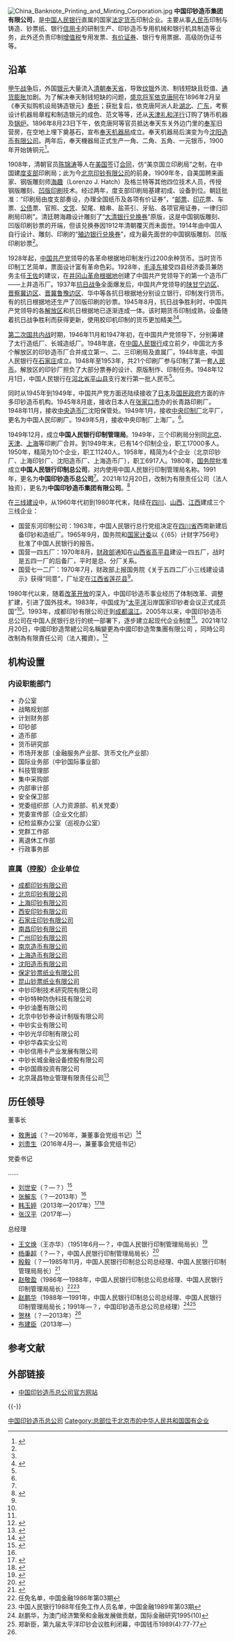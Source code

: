 {{Infobox_Company
| company_name = 中国印钞造币集团有限公司
| company_name_en = China Banknote Printing and Minting
| company_logo = China_Banknote_Printing_and_Minting_Logo.jpg
| company_type = [[有限责任公司|有限责任公司]]<br>[[国有企业|部属国有企业]]
| company_slogan =
| market_information = 
| abbreviated_name =  
| foundation = 1980年
| location = {{flagicon|China}}[[北京市|北京市]][[西城区|西城区]][[西直门外大街|西直门外大街]]甲143号
| zip_code = 100044
| telephone_no = 
| key_people = 杨立杰（党委书记、董事长）
| industry = 货币生产、贵金属生产
| products = 流通币<br/>纪念币、纪念章<br/>机械设计制造
| capital = 
| revenue =  
| operating_income = 
| profit =  
| total_asset =   
| net_asset =
| market_value =
| num_employees = 2万人
| P/E ratio = 
| earnings per share =
| Net asset value =
| accounting_period = 
| parent = 
| divisions = 
| major_shareholder = 
| subsid = 
| homepage = {{URL|http://www.cbpm.cn/}}
| owner    = [[中国人民银行|中国人民银行]]
| width =
}}
[[File:China_Banknote_Printing_and_Minting_Corporation.jpg|thumb]]
'''中国印钞造币集团有限公司'''，是[[中国人民银行|中国人民银行]]直属的国家[[法定货币|法定货币]]印制企业。主要从事[[人民币|人民币]]印制与铸造、钞票纸、银行[[信用卡|信用卡]]的研制生产、印钞造币专用机械和银行机具制造等业务，此外还负责印制[[增值税|增值税]]专用发票、[[有价证券|有价证券]]、银行专用票据、高级防伪证书等。

==沿革==
[[甲午战争|甲午战争]]后，外国[[银元|银元]]大量流入[[清朝|清朝]][[奉天省|奉天省]]，导致[[纹银|纹银]]外流、制钱短缺且贬值、[[通货膨胀|通货膨胀]]加剧。为了解决奉天制钱短缺的问题，[[盛京将军|盛京将军]][[依克唐阿|依克唐阿]]在1896年2月呈《奉天拟购机设局铸造银元》[[奏折|奏折]]；获批复后，依克唐阿派人赴[[湖北|湖北]]、[[广东|广东]]，考察设计机器局章程和制造银元的成色、范文等等，还从[[天津|天津]][[礼和洋行|礼和洋行]]订购了铸币机器及[[锅炉|锅炉]]。1896年8月23日下午，依克唐阿等官员抵达奉天东关外边门里的[[奉军|奉军]]旧营房，在空地上埋下奠基石，宣布[[奉天机器局|奉天机器局]]成立。奉天机器局后演变为今[[沈阳造币有限公司|沈阳造币有限公司]]。两年后，奉天機器局正式生产一角、二角、五角、一元银币，1900年开始铸铜元<ref name=lishi>{{Cite web  |url =http://www.cbpm.cn/home/cn/aboutUs/c651689/list.shtml  |title =发展历程  |author =  |date =  |publisher =中国印钞造币总公司  |language =  |accessdate =2018-08-10  |quote =  |archive-date =2018-08-10  |archive-url =https://web.archive.org/web/20180810072626/http://www.cbpm.cn/home/cn/aboutUs/c651689/list.shtml  |dead-url =yes  }}</ref>。
 
1908年，清朝官员[[陈锦涛|陈锦涛]]等人在[[美国|美国]]签订[[合同|合同]]，仿“美京国立印刷局”之制，在中国建[[度支部|度支部]]印刷局；此为今[[北京印钞有限公司|北京印钞有限公司]]的前身。1909年冬，自美国聘来画家、钢版雕刻师[[海趣|海趣]]（Lorenzo J. Hatch）及格兰特等其他四位技术人员，传授钢版雕刻、[[凹版印刷|凹版印刷]]技术。经过两年，度支部印刷局基建初成、设备到位。朝廷批准：“印刷局由度支部奏设，办理全国纸币及各项有价证券”，“[[邮票|邮票]]、[[印花税|印花]]票、车票、[[公债|公债]]票、官照、[[文凭|文凭]]、契尾、粮串、盐茶引、牙贴、各项官用证券，一律归印刷局印刷”。清廷聘海趣设计雕刻了“[[大清银行兑换券|大清银行兑换券]]”原版，这是中国钢版雕刻、凹版印刷钞票的开端，但该兑换券因1912年清朝覆灭而未面世。1914年由中国人自行设计、雕刻、印刷的“[[殖边银行兑换券|殖边银行兑换券]]”，成为最先面世的中国钢版雕刻、凹版印刷钞票<ref name=lishi/>。

1928年起，[[中国共产党|中国共产党]]领导的各革命根据地印制发行过200余种货币。当时货币印制工艺简单，票面设计富有革命色彩。1928年，[[毛泽东|毛泽东]]接受四县经济委员兼防务主任[[王佐_(井冈山)|王佐]]的建议，在[[井冈山革命根据地|井冈山革命根据地]]创建了中国共产党领导下的第一个造币厂——上井造币厂。1937年[[抗日战争|抗日战争]]全面爆发后，中国共产党领导的[[陕甘宁边区|陕甘宁边区]]、[[晋察冀边区|晋察冀边区]]、[[晋冀鲁豫边区|晋冀鲁豫边区]]、华中等各抗日根据地分别设立银行，印制发行货币。有的抗日根据地还生产了凹版印刷的钞票。1945年8月，抗日战争胜利时，中国共产党领导的各[[解放区|解放区]]和抗日根据地已逐渐连成一体。该时期货币印制成熟，设备随着抗日战争胜利而获得更新，使用胶印机印制的货币更加精美<ref name=lishi/><ref name=jj>{{Cite web |url = http://www.cbpm.cn/home/cn/aboutUs/development/list.shtml |title = 简介 |author =  |date =  |publisher = 中国印钞造币总公司 |language =  |accessdate = 2018-08-10 |quote =  |archive-date = 2019-03-15 |archive-url = https://web.archive.org/web/20190315013919/http://www.cbpm.cn/home/cn/aboutUs/development/list.shtml |dead-url = yes }}</ref>。

[[第二次国共内战|第二次国共内战]]时期，1946年11月和1947年初，在中国共产党领导下，分别筹建了太行造纸厂、长城造纸厂。1948年底，在[[中国人民银行|中国人民银行]]成立前夕，中国北方多个解放区的印钞造币厂合并成立第一、二、三印刷局及直属厂。1948年底，中国人民银行在[[石家庄|石家庄]]成立。1948年至1953年，共21个印刷厂参与印制了第一套[[人民币|人民币]]。解放区的印钞厂担负了大部分票券的设计、原版制作、印制任务。1948年12月1日，中国人民银行在[[河北省|河北省]][[平山县|平山县]]支行发行第一批人民币<ref name=lishi/>。

同时从1945年到1949年，中国共产党方面还陆续接收了[[日本|日本]]及[[国民政府|国民政府]]方面的许多印钞造币机构。1945年8月底，接收日本人在[[张家口市|张家口市]]办的长青路印刷厂。1948年11月，接收[[中央造币厂|中央造币厂]]沈阳保管处。1949年1月，接收[[中央印制厂|中央印制厂]]北平厂，更名为中国人民印刷厂。1949年5月，接收中央印制厂上海厂。<ref name=lishi/>。

1949年12月，成立'''中国人民银行印制管理局'''。1949年，三个印刷局分别同[[北京|北京]]、[[天津|天津]]、[[上海|上海]]等印刷厂合并。到1949年末，已有14个印制企业，职工17000多人。1950年，精简为10个企业，职工11240人。1958年，精简为4个企业（北京印钞厂、上海印钞厂、沈阳造币厂、上海造币厂），职工6917人。1980年，[[中华人民共和国国务院|国务院]]批准成立'''中国人民银行印制总公司'''，对内使用中国人民银行印制管理局名称。1991年，更名为'''中国印钞造币总公司'''<ref name=lishi/>。2021年12月20日，改制为有限责任公司（法人独资），更名为'''中国印钞造币集团有限公司'''。<ref>{{Cite web|title=声明_中国中国印钞造币|url=http://www.cbpm.cn/cn/news/gsxw/202112/t20211221_3633.html|access-date=2021-12-22|author=中国印钞造币集团有限公司|date=2021-12-21|archive-date=2021-12-26|archive-url=https://web.archive.org/web/20211226223309/http://www.cbpm.cn/cn/news/gsxw/202112/t20211221_3633.html}}</ref>

在[[三线建设|三线建设]]中，从1960年代初到1980年代末，陆续在[[四川|四川]]、[[山西|山西]]、[[江西|江西]]建成三个三线企业：
*国营东河印制公司：1963年，中国人民银行总行党组决定在[[四川省|四川省]]西南新建后备印钞和造纸厂。1965年9月，国务院和[[国家计委|国家计委]]以《（65）计财字756号》批准了中国人民银行的报告。
*国营一四五厂：1970年8月，[[中华人民共和国财政部|财政部]]通知在[[山西省|山西省]][[高平县|高平县]]建设一四五厂，战时是五四一厂的后备厂，平时是总、分厂关系。
*国营七一二厂：1970年7月，财政部上报国务院《关于五四二厂小三线建设请示》获得“同意”，厂址定在[[江西省|江西省]][[莲花县|莲花县]]<ref name=lishi/>。

1980年代以来，随着[[改革开放|改革开放]]的深入，中国印钞造币事业经历了体制改革、调整扩建，引进了国外技术。1983年，中国成为“[[太平洋|太平洋]]沿岸国家印钞者会议正式成员国”<ref name=lishi/>。1993年，成都印钞有限公司迁到[[成都|成都]][[温江区|温江]]。2005年以来，中国印钞造币总公司在中国人民银行总行的统一部署下，逐步建立起现代企业制度<ref name=jj/>。2021年12月20日，中國印鈔造幣總公司名稱變更為中國印鈔造幣集團有限公司
，同時公司改制為有限責任公司（法人獨資）。<ref>{{cite news |title=中國印鈔造幣總公司等三家企業改制 |url=https://finance.now.com/news/post.php?id=704753 |accessdate=2021-12-22 |archive-date=2021-12-22 |archive-url=https://web.archive.org/web/20211222134316/https://finance.now.com/news/post.php?id=704753 }}</ref>

==机构设置==
=== 内设职能部门 ===
{{Div col}}
*办公室
*战略规划部
*计划财务部
*印钞部
*造币部
*货币研究部
*市场开发部（金融服务产业部、货币文化产业部）
*国际业务部（中钞国际事业部）
*科技管理部
*集中采购部
*内部审计部
*安全保卫部
*党委组织部（人力资源部、机关党委）
*党委宣传部（企业文化部）
*纪检监察办公室（巡视办公室）
*党群工作部
*离退休工作部
*行政事务部
{{Div col end}}

=== 直属（控股）企业单位 ===
{{Div col}}
*[[成都印钞有限公司|成都印钞有限公司]]
*[[北京印钞有限公司|北京印钞有限公司]]
*[[上海印钞有限公司|上海印钞有限公司]]
*[[西安印钞有限公司|西安印钞有限公司]]
*[[石家庄印钞有限公司|石家庄印钞有限公司]]
*[[南昌印钞有限公司|南昌印钞有限公司]]
*[[广州印钞有限公司|广州印钞有限公司]]
*[[南京造币有限公司|南京造币有限公司]]
*[[上海造币有限公司|上海造币有限公司]]
*[[沈阳造币有限公司|沈阳造币有限公司]]
*[[保定钞票纸业有限公司|保定钞票纸业有限公司]]
*[[昆山钞票纸业有限公司|昆山钞票纸业有限公司]]
*中钞印制技术研究院有限公司
*中钞特种防伪科技有限公司
*中钞油墨有限公司
*北京中钞钞券设计制版有限公司
*中钞实业有限公司
*中钞光华印制有限公司
*中钞华森实业公司
*中钞信用卡产业发展有限公司
*中钞长城金融设备控股有限公司
*中钞国鼎投资有限公司
*北京晟昌物业管理有限责任公司<ref>{{Cite web  |url =http://www.cbpm.cn/cn/aboutus/struct/  |title =组织架构_中国印钞造币  |author =  |date =  |publisher =中国印钞造币总公司  |language =  |accessdate =2021-12-22  |archive-date =2021-12-22  |archive-url =https://web.archive.org/web/20211222011224/http://www.cbpm.cn/cn/aboutus/struct/  }}</ref>
 
{{Div col end}}

==历任领导==
{{col-begin}}
{{col-3}}
; 董事长
*[[敖惠诚|敖惠诚]]（？—2016年，兼董事会党组书记）<ref name=elyling>{{Cite web |url = http://finance.sina.com.cn/chanjing/gsnews/20100805/10378427851.shtml |title = 中国印钞造币总公司发布新CIS系统 |author =  |date = 2010-08-05 |publisher = 新浪 |language =  |accessdate =  |quote =  |archive-date = 2020-11-04 |archive-url = https://web.archive.org/web/20201104143345/http://finance.sina.com.cn/chanjing/gsnews/20100805/10378427851.shtml |dead-url = no }}</ref>
*[[刘贵生|刘贵生]]（2016年4月—，兼董事会党组书记）
{{col-3}}
; 党委书记

……
*[[刘世安|刘世安]]（？—？）<ref>{{Cite web  |url =http://bjyc.cbpm.cn/qywh/bnbc/bnbsbn/200906/t20090615_27924.htm  |title =百年百事  |author =  |date =2009-06-15  |publisher =北京印钞有限公司  |language =  |accessdate =  |quote =  |archive-url =https://web.archive.org/web/20181202064429/http://bjyc.cbpm.cn/qywh/bnbc/bnbsbn/200906/t20090615_27924.htm  |archive-date =2018-12-02  |dead-url =yes  }}</ref>
*[[张解东|张解东]]（？—2013年）<ref name=elyling/>
*[[韩玉婷|韩玉婷]]（2013年—2017年）<ref>{{Cite web |url = http://www.hiqyj.com/hainan/hainan_hqlqiyelist.asp?num=11305 |title = 青春献印制 共筑中国梦——总公司召开青年先进表彰电视电话会议 |author =  |date = 2013-05-20 |publisher = 海南省企业、企业家在线 |language =  |accessdate =  |quote =  |archive-date = 2020-11-29 |archive-url = https://web.archive.org/web/20201129094707/http://www.hiqyj.com/hainan/hainan_hqlqiyelist.asp?num=11305 |dead-url = no }}</ref><ref>{{Cite web |url = http://ent.ifeng.com/a/20130621/26653709_0.shtml |title = 上海造币：国之名片生光辉，青春竞逐百年梦 |author =  |date = 2013-06-21 |publisher = 凤凰网 |language =  |accessdate =  |quote =  |archive-date = 2018-08-10 |archive-url = https://web.archive.org/web/20180810072712/http://ent.ifeng.com/a/20130621/26653709_0.shtml |dead-url = no }}</ref>
*[[张汉平|张汉平]]（2017年—）
{{col-3}}
; 总经理
*[[王文焕|王文焕]]（王亦华）（1951年6月—？，中国人民银行印制管理局局长）<ref>{{Cite web |url = http://www.jibi.net/News/qbqbcx/84741458.html |title = 传奇人物王文焕 |author =  |date = 2013-01-26 |publisher = 集币在线 |language =  |accessdate =  |quote =  |archive-date = 2018-08-10 |archive-url = https://web.archive.org/web/20180810072618/http://www.jibi.net/News/qbqbcx/84741458.html |dead-url = no }}</ref>
*[[杨秉超|杨秉超]]（？—？，中国人民银行印制管理局局长）<ref>{{Cite web |url = http://www.chngc.net/contents/1400/14839.html |title = 中国熊猫金币的诞生与发展 |author =  |date = 2012-12-18 |publisher = 中国金币网 |language =  |accessdate =  |quote =  |archive-date = 2018-08-10 |archive-url = https://web.archive.org/web/20180810072704/http://www.chngc.net/contents/1400/14839.html |dead-url = no }}</ref>
*[[殷毅|殷毅]]（？—1985年11月，中国人民银行印制总公司总经理、中国人民银行印制管理局局长）<ref>{{Cite web |url = http://www.cnarts.net/cweb/appreciation_collection/index_read.asp?kind=%CA%D5%B2%D8%CE%C4%D5%AA&typeid=all&page=494&id=4425 |title = 记印钞造币总公司原总经理殷毅 |author =  |date = 2005-10-17 |publisher = 中国艺术品 |language =  |accessdate =  |quote =  |archive-date = 2020-11-04 |archive-url = https://web.archive.org/web/20201104210308/http://www.cnarts.net/cweb/appreciation_collection/index_read.asp?kind=%CA%D5%B2%D8%CE%C4%D5%AA&typeid=all&page=494&id=4425 }}</ref>
*[[赵敬盈|赵敬盈]]（1986年—1988年，中国人民银行印制总公司总经理、中国人民银行印制管理局局长）<ref>任免名单，中国金融1986年第03期</ref><ref>中国人民银行1988年任免工作人员名单，中国金融1989年第03期</ref>
*[[赵鹏华|赵鹏华]]（1988年—1991年，中国人民银行印制总公司总经理、中国人民银行印制管理局局长；1991年—？，中国印钞造币总公司总经理）<ref>赵鹏华，为澳门经济繁荣和金融发展做贡献，国际金融研究1995(10)</ref><ref>郑新臣，第九届太平洋印钞会议胜利闭幕，中国钱币1989(4):77-77</ref>
*[[贺林|贺林]]（？—2013年）<ref name=elyling/>
*[[布建臣|布建臣]]（2013年—）
{{col-end}}

== 参考文献 ==
{{Reflist|2}}

== 外部链接 ==
* [http://www.cbpm.cn/ 中国印钞造币总公司官方网站]{{Wayback|url=http://www.cbpm.cn/ |date=20200426183019 }}

{{-}}
{{中国人民银行|总}}
{{中国四大造币厂}}

{{中国经济}}
[[Category:中国印钞造币总公司|]]
[[Category:总部位于北京市的中华人民共和国国有企业|Category:总部位于北京市的中华人民共和国国有企业]]